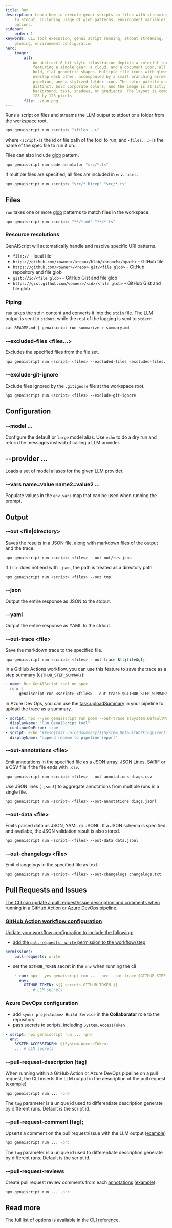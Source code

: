 ```yaml
---
title: Run
description: Learn how to execute genai scripts on files with streaming output
    to stdout, including usage of glob patterns, environment variables, and output
    options.
sidebar:
    order: 1
keywords: CLI tool execution, genai script running, stdout streaming, file
    globing, environment configuration
hero:
    image:
        alt:
            An abstract 8-bit style illustration depicts a colorful terminal window
            featuring a simple gear, a cloud, and a document icon, all rendered in
            bold, flat geometric shapes. Multiple file icons with glowing outlines
            overlap each other, accompanied by a small branching arrow symbolizing a
            pipeline, and a stylized folder icon. The color palette uses five
            distinct, bold corporate colors, and the image is strictly 2D, without
            background, text, shadows, or gradients. The layout is compact, sized at
            128 by 128 pixels.
        file: ./run.png
---
```


Runs a script on files and streams the LLM output to stdout or a folder from the workspace root.

```bash
npx genaiscript run <script> "<files...>"
```

where `<script>` is the id or file path of the tool to run, and `<files...>` is the name of the spec file to run it on.

Files can also include [glob](<https://en.wikipedia.org/wiki/Glob_(programming)>) pattern.

```sh
npx genaiscript run code-annotator "src/*.ts"
```

If multiple files are specified, all files are included in `env.files`.

```sh
npx genaiscript run <script> "src/*.bicep" "src/*.ts"
```

## Files

`run` takes one or more [glob](<https://en.wikipedia.org/wiki/Glob_(programming)>) patterns to match files in the workspace.

```bash
npx genaiscript run <script> "**/*.md" "**/*.ts"
```

### Resource resolutions

GenAIScript will automatically handle and resolve specific URI patterns.

- `file://` - local file
- `https://github.com/<owner>/<repo>/blob/<branch>/<path>` - GitHub file
- `https://github.com/<owner>/<repo>.git/<file glob>` - GitHub repository and file glob
- `gist://id/<file glob>` - GitHub Gist and file glob
- `https://gist.github.com/<owner>/<id>/<file glob>` - GitHub Gist and file glob

### Piping

`run` takes the stdin content and converts it into the `stdin` file.
The LLM output is sent to `stdout`, while the rest of the logging is sent to `stderr`.

```bash
cat README.md | genaiscript run summarize > summary.md
```

### --excluded-files &lt;files...&gt;

Excludes the specified files from the file set.

```sh "--excluded-files <excluded-files...>"
npx genaiscript run <script> <files> --excluded-files <excluded-files...>
```

### --exclude-git-ignore

Exclude files ignored by the `.gitignore` file at the workspace root.

```sh "--exclude-git-ignore"
npx genaiscript run <script> <files> --exclude-git-ignore
```

## Configuration

### --model ...

Configure the default or `large` model alias. Use `echo` to do a dry run and return the messages instead of calling a LLM provider.

## --provider ...

Loads a set of model aliases for the given LLM provider.

### --vars name=value name2=value2 ...

Populate values in the `env.vars` map that can be used when running the prompt.

## Output

### --out &lt;file|directory&gt;

Saves the results in a JSON file, along with markdown files of the output and the trace.

```sh "--out tmp"
npx genaiscript run <script> <files> --out out/res.json
```

If `file` does not end with `.json`, the path is treated as a directory path.

```sh "--out tmp"
npx genaiscript run <script> <files> --out tmp
```

### --json

Output the entire response as JSON to the stdout.

### --yaml

Output the entire response as YAML to the stdout.

### --out-trace &lt;file&gt;

Save the markdown trace to the specified file.

```sh wrap
npx genaiscript run <script> <files> --out-trace &lt;file&gt;
```

In a GitHub Actions workflow, you can use this feature to save the trace as a step summary (`GITHUB_STEP_SUMMARY`):

```yaml title=".github/workflows/genaiscript.yml" wrap
- name: Run GenAIScript tool on spec
  run: |
      genaiscript run <script> <files> --out-trace $GITHUB_STEP_SUMMARY
```

In Azure Dev Ops, you can use the [task.uploadSummary](https://learn.microsoft.com/en-us/azure/devops/pipelines/scripts/logging-commands?view=azure-devops&tabs=bash#uploadsummary-add-some-markdown-content-to-the-build-summary)
in your pipeline to upload the trace as a summary.

```yaml title="genaiscript.pipeline.yml" "##vso[task.uploadsummary]" wrap
- script: npx --yes genaiscript run poem --out-trace $(System.DefaultWorkingDirectory)/trace.md
  displayName: "Run GenAIScript tool"
  continueOnError: true
- script: echo "##vso[task.uploadsummary]$(System.DefaultWorkingDirectory)/trace.md"
  displayName: "append readme to pipeline report"
```

### --out-annotations &lt;file&gt;

Emit annotations in the specified file as a JSON array, JSON Lines, [SARIF](https://sarifweb.azurewebsites.net/) or a CSV file if the file ends with `.csv`.

```sh wrap
npx genaiscript run <script> <files> --out-annotations diags.csv
```

Use JSON lines (`.jsonl`) to aggregate annotations from multiple runs in a single file.

```sh wrap
npx genaiscript run <script> <files> --out-annotations diags.jsonl
```

### --out-data &lt;file&gt;

Emits parsed data as JSON, YAML or JSONL. If a JSON schema is specified
and availabe, the JSON validation result is also stored.

```sh
npx genaiscript run <script> <files> --out-data data.jsonl
```

### --out-changelogs &lt;file&gt;

Emit changelogs in the specified file as text.

```sh
npx genaiscript run <script> <files> --out-changelogs changelogs.txt
```

## Pull Requests and Issues <a href="" id="pull-requests" />

The CLI can update a pull request/issue description and comments when running in a GitHub Action or Azure DevOps pipeline.

### GitHub Action workflow configuration

Update your workflow configuration to include the following:

- add the `pull-requests: write` permission to the workflow/step

```yaml
permissions:
    pull-requests: write
```

- set the `GITHUB_TOKEN` secret in the `env` when running the cli

```yaml
    - run: npx --yes genaiscript run ... -prc --out-trace $GITHUB_STEP_SUMMARY
      env:
        GITHUB_TOKEN: ${{ secrets.GITHUB_TOKEN }}
        ... # LLM secrets
```

### Azure DevOps configuration

- add `<your projectname> Build Service` in the **Collaborator** role to the repository
- pass secrets to scripts, including `System.AccessToken`

```yaml
- script: npx genaiscript run ... -prd
  env:
    SYSTEM_ACCESSTOKEN: $(System.AccessToken)
    ... # LLM secrets
```

### --pull-request-description \[tag\]

When running within a GitHub Action or Azure DevOps pipeline on a pull request,
the CLI inserts the LLM output in the description of the pull request ([example](https://github.com/microsoft/genaiscript/pull/564))

```sh
npx genaiscript run ... -prd
```

The `tag` parameter is a unique id used to differentiate description generate by different runs. Default is the script id.

### --pull-request-comment \[tag\];

Upserts a comment on the pull request/issue with the LLM output ([example](https://github.com/microsoft/genaiscript/pull/564#issuecomment-2200474305))

```sh
npx genaiscript run ... -prc
```

The `tag` parameter is a unique id used to differentiate description generate by different runs. Default is the script id.

### --pull-request-reviews

Create pull request review comments from each [annotations](/genaiscript/reference/scripts/annotations)
([example](https://github.com/microsoft/genaiscript/pull/564#pullrequestreview-2151692644)).

```sh
npx genaiscript run ... -prr
```

## Read more

The full list of options is available in the [CLI reference](/genaiscript/reference/cli/commands#run).
